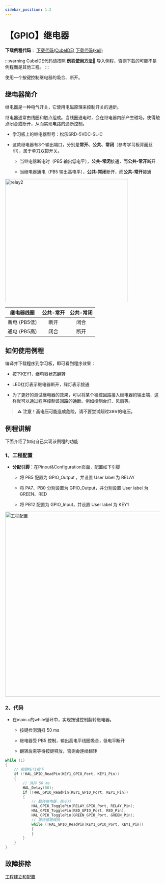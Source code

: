 ```yaml
---
sidebar_position: 1.2
---
```

# 【GPIO】继电器

**下载例程代码**： <a href="https://pan.baud-dance.com/d/%E6%B3%A2%E7%89%B9%E5%BE%8B%E5%8A%A8STM32%E4%BE%8B%E7%A8%8B/GPIO_Relay.zip" class="source_download_button" target="_blank">下载代码(CubeIDE)</a> 
<a href="https://fubestore.baud.dance/GPIO_RELAY_keil.7z" class="source_download_button" target="_blank">下载代码(keil)</a>

:::warning
CubeIDE代码请按照 <a href="/docs/stm32/example/HowToImportExample" target="_blank">**例程使用方法🔗**</a> 导入例程，否则下载的可能不是例程而是其他工程。
:::

使用一个按键控制继电器的吸合、断开。

## 继电器简介

继电器是一种电气开关，它使用电磁原理来控制开关的通断。

继电器通常由线圈和触点组成。当线圈通电时，会在继电器内部产生磁场，使得触点闭合或断开，从而实现电路的通断控制。

- 学习板上的继电器型号：松乐SRD-5VDC-SL-C

- 这款继电器有3个输出端口，分别是**常开、公共、常闭**（参考学习板背面丝印），属于单刀双掷开关。

    - 当继电器断电时（PB5 输出低电平），**公共-常闭**接通，而**公共-常开**断开
    
    - 当继电器通电（PB5 输出高电平），**公共-常闭**断开，而**公共-常开**接通

<div style={{ display: "flex", justifyContent: "center", alignItems: "center", marginBottom: "20px"}}>
<img src={require('./img/GPIO_Relay/relay2.png').default} alt="relay2" width="400px" />
</div>

|  继电器线圈  | 公共-常开 | 公共-常闭 |
| :----------: | :-------: | :-------: |
| 断电 (PB5低) |   断开    |   闭合    |
| 通电 (PB5高) |   闭合    |   断开    |

## 如何使用例程

编译并下载程序到学习板，即可看到程序效果：

- 按下KEY1，继电器状态翻转

- LED红灯表示继电器断开，绿灯表示接通

- 为了更好的测试继电器的效果，可以将某个被控回路接入继电器的输出端，这样就可以通过程序控制该回路的通断。例如控制台灯、风扇等。

> ⚠️ **注意！高电压可能造成危险，请不要尝试超过36V的电压。**

## 例程讲解

下面介绍了如何自己实现该例程的功能

### 1、工程配置

- **分配引脚**：在Pinout&Configuration页面，配置如下引脚

  - 将 PB5 配置为 GPIO_Output ，并设置 User label 为 RELAY

  - 将 PA7、PB0 分别设置为 GPIO_Output，并分别设置 User label 为 GREEN、RED

  - 将 PB12 配置为 GPIO_Input，并设置 User label 为 KEY1

<div style={{ display: "flex", justifyContent: "center", alignItems: "center", marginBottom: "20px"}}>
<img src={require('./img/GPIO_Relay/Snipaste_2023-04-05_22-46-57.png').default} alt="工程配置" width="600px" />
</div>

### 2、代码

- 在main.c的while循环中，实现按键控制翻转继电器。

    - 按键检测消抖 50 ms

    - 继电器受 PB5 控制，输出高电平线圈吸合，低电平断开

    - 翻转后需等待按键释放，否则会连续翻转

```c
while (1)
{
    // 按键KEY1按下
    if (!HAL_GPIO_ReadPin(KEY1_GPIO_Port, KEY1_Pin))
    {
        // 消抖 50 ms
        HAL_Delay(50);
        if (!HAL_GPIO_ReadPin(KEY1_GPIO_Port, KEY1_Pin))
        {
            // 翻转继电器、指示灯
            HAL_GPIO_TogglePin(RELAY_GPIO_Port, RELAY_Pin);
            HAL_GPIO_TogglePin(RED_GPIO_Port, RED_Pin);
            HAL_GPIO_TogglePin(GREEN_GPIO_Port, GREEN_Pin);
            // 等待按键释放
            while (!HAL_GPIO_ReadPin(KEY1_GPIO_Port, KEY1_Pin))
            {
            }
        }
    }
}
```

## 故障排除

[工程建立和配置](/docs/stm32/FAQ)